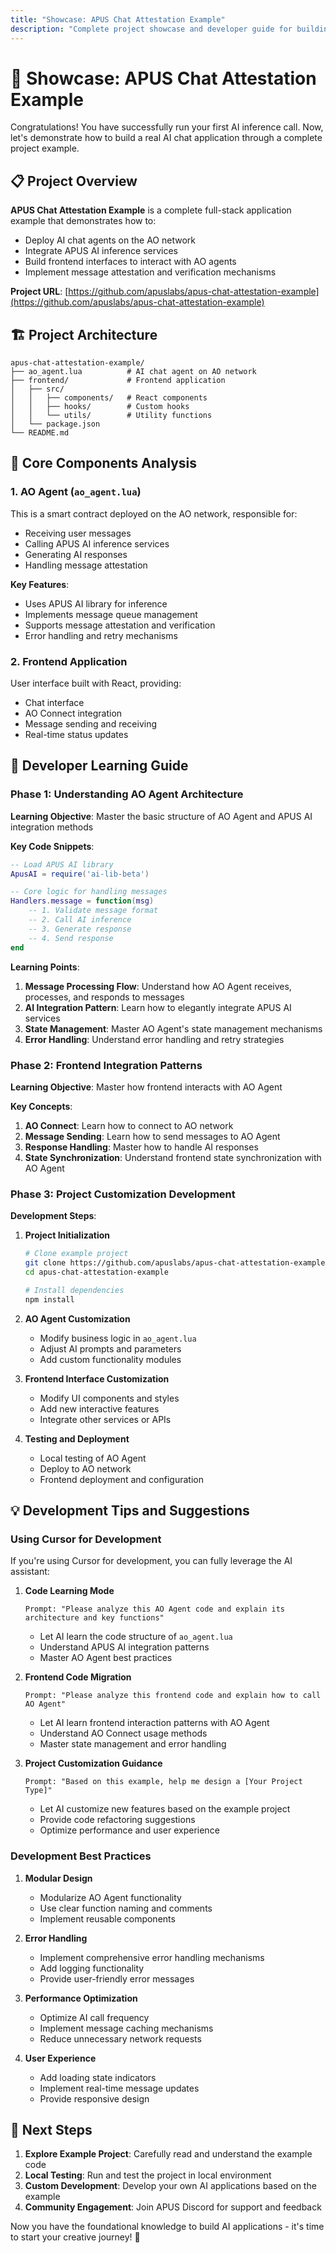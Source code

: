 ```yaml
---
title: "Showcase: APUS Chat Attestation Example"
description: "Complete project showcase and developer guide for building AI applications with APUS"
---
```


# 🚀 Showcase: APUS Chat Attestation Example

Congratulations! You have successfully run your first AI inference call. Now, let's demonstrate how to build a real AI chat application through a complete project example.

## 📋 Project Overview

**APUS Chat Attestation Example** is a complete full-stack application example that demonstrates how to:
- Deploy AI chat agents on the AO network
- Integrate APUS AI inference services
- Build frontend interfaces to interact with AO agents
- Implement message attestation and verification mechanisms

**Project URL**: [https://github.com/apuslabs/apus-chat-attestation-example](https://github.com/apuslabs/apus-chat-attestation-example)

## 🏗️ Project Architecture

```
apus-chat-attestation-example/
├── ao_agent.lua          # AI chat agent on AO network
├── frontend/             # Frontend application
│   ├── src/
│   │   ├── components/   # React components
│   │   ├── hooks/        # Custom hooks
│   │   └── utils/        # Utility functions
│   └── package.json
└── README.md
```

## 🔧 Core Components Analysis

### 1. AO Agent (`ao_agent.lua`)
This is a smart contract deployed on the AO network, responsible for:
- Receiving user messages
- Calling APUS AI inference services
- Generating AI responses
- Handling message attestation

**Key Features**:
- Uses APUS AI library for inference
- Implements message queue management
- Supports message attestation and verification
- Error handling and retry mechanisms

### 2. Frontend Application
User interface built with React, providing:
- Chat interface
- AO Connect integration
- Message sending and receiving
- Real-time status updates

## 🎯 Developer Learning Guide

### Phase 1: Understanding AO Agent Architecture

**Learning Objective**: Master the basic structure of AO Agent and APUS AI integration methods

**Key Code Snippets**:
```lua
-- Load APUS AI library
ApusAI = require('ai-lib-beta')

-- Core logic for handling messages
Handlers.message = function(msg)
    -- 1. Validate message format
    -- 2. Call AI inference
    -- 3. Generate response
    -- 4. Send response
end
```

**Learning Points**:
1. **Message Processing Flow**: Understand how AO Agent receives, processes, and responds to messages
2. **AI Integration Pattern**: Learn how to elegantly integrate APUS AI services
3. **State Management**: Master AO Agent's state management mechanisms
4. **Error Handling**: Understand error handling and retry strategies

### Phase 2: Frontend Integration Patterns

**Learning Objective**: Master how frontend interacts with AO Agent

**Key Concepts**:
1. **AO Connect**: Learn how to connect to AO network
2. **Message Sending**: Learn how to send messages to AO Agent
3. **Response Handling**: Master how to handle AI responses
4. **State Synchronization**: Understand frontend state synchronization with AO Agent

### Phase 3: Project Customization Development

**Development Steps**:

1. **Project Initialization**
   ```bash
   # Clone example project
   git clone https://github.com/apuslabs/apus-chat-attestation-example
   cd apus-chat-attestation-example
   
   # Install dependencies
   npm install
   ```

2. **AO Agent Customization**
   - Modify business logic in `ao_agent.lua`
   - Adjust AI prompts and parameters
   - Add custom functionality modules

3. **Frontend Interface Customization**
   - Modify UI components and styles
   - Add new interactive features
   - Integrate other services or APIs

4. **Testing and Deployment**
   - Local testing of AO Agent
   - Deploy to AO network
   - Frontend deployment and configuration

## 💡 Development Tips and Suggestions

### Using Cursor for Development

If you're using Cursor for development, you can fully leverage the AI assistant:

1. **Code Learning Mode**
   ```
   Prompt: "Please analyze this AO Agent code and explain its architecture and key functions"
   ```
   - Let AI learn the code structure of `ao_agent.lua`
   - Understand APUS AI integration patterns
   - Master AO Agent best practices

2. **Frontend Code Migration**
   ```
   Prompt: "Please analyze this frontend code and explain how to call AO Agent"
   ```
   - Let AI learn frontend interaction patterns with AO Agent
   - Understand AO Connect usage methods
   - Master state management and error handling

3. **Project Customization Guidance**
   ```
   Prompt: "Based on this example, help me design a [Your Project Type]"
   ```
   - Let AI customize new features based on the example project
   - Provide code refactoring suggestions
   - Optimize performance and user experience

### Development Best Practices

1. **Modular Design**
   - Modularize AO Agent functionality
   - Use clear function naming and comments
   - Implement reusable components

2. **Error Handling**
   - Implement comprehensive error handling mechanisms
   - Add logging functionality
   - Provide user-friendly error messages

3. **Performance Optimization**
   - Optimize AI call frequency
   - Implement message caching mechanisms
   - Reduce unnecessary network requests

4. **User Experience**
   - Add loading state indicators
   - Implement real-time message updates
   - Provide responsive design

## 🎉 Next Steps

1. **Explore Example Project**: Carefully read and understand the example code
2. **Local Testing**: Run and test the project in local environment
3. **Custom Development**: Develop your own AI applications based on the example
4. **Community Engagement**: Join APUS Discord for support and feedback

Now you have the foundational knowledge to build AI applications - it's time to start your creative journey! 🚀 